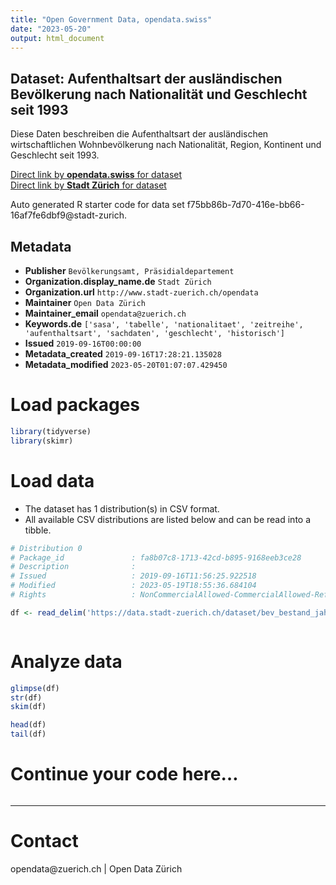 ```yaml
---
title: "Open Government Data, opendata.swiss"
date: "2023-05-20"
output: html_document
---
```


## Dataset: Aufenthaltsart der ausländischen Bevölkerung nach Nationalität und Geschlecht seit 1993

Diese Daten beschreiben die Aufenthaltsart der ausländischen wirtschaftlichen Wohnbevölkerung nach Nationalität, Region, Kontinent und Geschlecht seit 1993.

[Direct link by **opendata.swiss** for dataset](https://opendata.swiss/de/dataset/aufenthaltsart-der-auslandischen-bevolkerung-nach-nationalitat-und-geschlecht-seit-1993)<br>
[Direct link by **Stadt Zürich** for dataset](https://data.stadt-zuerich.ch/dataset/bev_bestand_jahr_nationalitaet_aufenthaltsart_geschl_od3371)

Auto generated R starter code for data set f75bb86b-7d70-416e-bb66-16af7fe6dbf9@stadt-zurich.

## Metadata

- **Publisher** `Bevölkerungsamt, Präsidialdepartement`
- **Organization.display_name.de** `Stadt Zürich`
- **Organization.url** `http://www.stadt-zuerich.ch/opendata`
- **Maintainer** `Open Data Zürich`
- **Maintainer_email** `opendata@zuerich.ch`
- **Keywords.de** `['sasa', 'tabelle', 'nationalitaet', 'zeitreihe', 'aufenthaltsart', 'sachdaten', 'geschlecht', 'historisch']`
- **Issued** `2019-09-16T00:00:00`
- **Metadata_created** `2019-09-16T17:28:21.135028`
- **Metadata_modified** `2023-05-20T01:07:07.429450`


# Load packages

```r

library(tidyverse)
library(skimr)

```

# Load data

-   The dataset has 1 distribution(s) in CSV format.
-   All available CSV distributions are listed below and can be read into a tibble.

```r

# Distribution 0
# Package_id               : fa8b07c8-1713-42cd-b895-9168eeb3ce28
# Description              : 
# Issued                   : 2019-09-16T11:56:25.922518
# Modified                 : 2023-05-19T18:55:36.684104
# Rights                   : NonCommercialAllowed-CommercialAllowed-ReferenceNotRequired

df <- read_delim('https://data.stadt-zuerich.ch/dataset/bev_bestand_jahr_nationalitaet_aufenthaltsart_geschl_od3371/download/BEV337OD3371.csv')



```

# Analyze data

```r

glimpse(df)
str(df)
skim(df)

head(df)
tail(df)

```

# Continue your code here...

```r

```

------------------------------------------------------------------------

# Contact

opendata@zuerich.ch | Open Data Zürich
